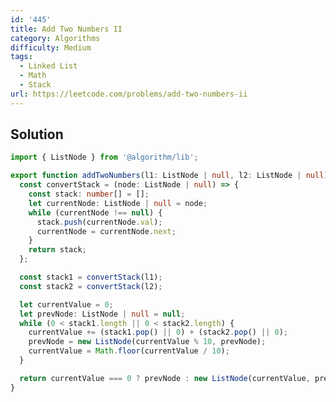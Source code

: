 ```yaml
---
id: '445'
title: Add Two Numbers II
category: Algorithms
difficulty: Medium
tags:
  - Linked List
  - Math
  - Stack
url: https://leetcode.com/problems/add-two-numbers-ii
---
```


## Solution

```typescript filename="solution.ts" copy
import { ListNode } from '@algorithm/lib';

export function addTwoNumbers(l1: ListNode | null, l2: ListNode | null): ListNode | null {
  const convertStack = (node: ListNode | null) => {
    const stack: number[] = [];
    let currentNode: ListNode | null = node;
    while (currentNode !== null) {
      stack.push(currentNode.val);
      currentNode = currentNode.next;
    }
    return stack;
  };

  const stack1 = convertStack(l1);
  const stack2 = convertStack(l2);

  let currentValue = 0;
  let prevNode: ListNode | null = null;
  while (0 < stack1.length || 0 < stack2.length) {
    currentValue += (stack1.pop() || 0) + (stack2.pop() || 0);
    prevNode = new ListNode(currentValue % 10, prevNode);
    currentValue = Math.floor(currentValue / 10);
  }

  return currentValue === 0 ? prevNode : new ListNode(currentValue, prevNode);
}
```
